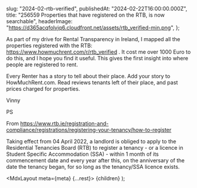 
  slug: "2024-02-rtb-verified",
  publishedAt: "2024-02-22T16:00:00.000Z",
  title: "256559 Properties that have registered on the RTB, is now searchable",
  headerImage:
    "https://d365acqfolvjq6.cloudfront.net/assets/rtb_verified-min.png",
};

As part of my drive for Rental Transparency in Ireland, I mapped all the properties registered with the RTB: https://www.howmuchrent.com/r/rtb_verified . It cost me over 1000 Euro to do this, and I hope you find it useful. This gives the first insight into where people are registered to rent.

Every Renter has a story to tell about their place. Add your story to HowMuchRent.com. Read reviews tenants left of their place, and past prices charged for properties.

Vinny

PS

From https://www.rtb.ie/registration-and-compliance/registrations/registering-your-tenancy/how-to-register

Taking effect from 04 April 2022, a landlord is obliged to apply to the Residential Tenancies Board (RTB) to register a tenancy - or a licence in Student Specific Accommodation (SSA) - within 1 month of its commencement date and every year after this, on the anniversary of the date the tenancy began, for so long as the tenancy/SSA licence exists.  

  <MdxLayout meta={meta} {...rest}>
    {children}
  </MdxLayout>
);

